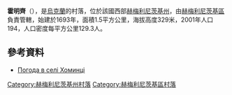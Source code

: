 {{coord|49|25|25|N|26|37|58|E|scale:100000|display=title}}

'''霍明齊'''（{{lang-uk|Хоминці}}），是[[烏克蘭|烏克蘭]]的村落，位於該國西部[[赫梅利尼茨基州|赫梅利尼茨基州]]，由[[赫梅利尼茨基區|赫梅利尼茨基區]]負責管轄，始建於1693年，面積1.5平方公里，海拔高度329米，2001年人口194，人口密度每平方公里129.3人。

==參考資料==
* [http://weather.in.ua/ua/hmel'nickaja/27470 Погода в селі Хоминці]

{{DEFAULTSORT:Хоминці}}
[[Category:赫梅利尼茨基州村落|Category:赫梅利尼茨基州村落]]
[[Category:赫梅利尼茨基區村落|Category:赫梅利尼茨基區村落]]


{{Khmelnytskyi-geo-stub}}